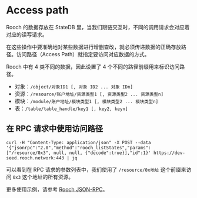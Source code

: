 # Access path

Rooch 的数据存放在 StateDB 里，当我们跟链交互时，不同的调用请求会对应着对应的读写请求。

在这些操作中要准确地对某些数据进行增删查改，就必须传递数据的正确存放路径。访问路径（Access Path）就指定要访问对应数据的方式。

Rooch 中有 4 类不同的数据，因此设置了 4 个不同的路径前缀用来标识访问路径。

- 对象：`/object/对象ID1 [, 对象 ID2 ... 对象 IDn]`
- 资源：`/resource/账户地址/资源类型1 [, 资源类型2 ... 资源类型n]`
- 模块：`/module/账户地址/模块类型1 [, 模块类型2 ... 模块类型n]`
- 表：`/table/table_handle/key1 [, key2, keyn]`

## 在 RPC 请求中使用访问路径

```shell
curl -H "Content-Type: application/json" -X POST --data '{"jsonrpc":"2.0","method":"rooch_listStates","params":["/resource/0x3", null, null, {"decode":true}],"id":1}' https://dev-seed.rooch.network:443 | jq
```

可以看到在 RPC 请求的参数列表中，我们使用了 `/resource/0x地址` 这个前缀来访问 `0x3` 这个地址的所有资源。

更多使用示例，请参考 [Rooch JSON-RPC](./rpc.zh-CN.mdx)。
